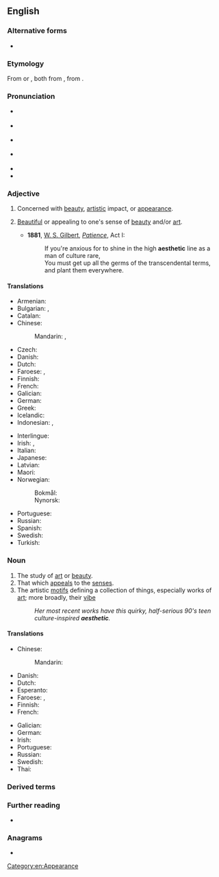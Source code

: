 {{also|æsthetic}}
==English==

===Alternative forms===
* {{alter|en|æsthetic|esthetic}}

===Etymology===
From {{der|en|de|Ästhetik}} or {{der|en|fr|esthétique}}, both from {{der|en|grc|αἰσθητικός||of sense perception}}, from {{m|grc|αἰσθάνομαι||I feel}}.

===Pronunciation===
* {{a|Conservative RP}} {{IPA|en|/es.ˈθe.tɪk/|/iːs.ˈθe.tɪk/}}
* {{a|Contemporary RP}} {{IPA|en|/ɛs.ˈθɛ.tɪk/}}
* {{a|UK}} {{IPA|en|/ɪs.ˈθe.tɪk/|/iːs.ˈθe.tɪk/}}
* {{a|General American}} {{IPA|en|/ɛs.ˈθɛ.tɪk/}}
* {{audio|en|en-us-aesthetic.ogg|Audio (US)}}
* {{rhymes|en|ɛtɪk}}

===Adjective===
{{en-adj}}

# Concerned with [[beauty]], [[artistic]] impact, or [[appearance]].
# {{lb|en|nonstandard}} [[beautiful|Beautiful]] or appealing to one's sense of [[beauty]] and/or [[art]].
#: {{ux|en|It works well enough, but the shabby exterior offends his '''aesthetic''' sensibilities.}}
#* '''1881''', [[w:W. S. Gilbert|W. S. Gilbert]], ''[[w:Patience (opera)|Patience]]'', Act I:
#*: If you're anxious for to shine in the high '''aesthetic''' line as a man of culture rare,<br>You must get up all the germs of the transcendental terms, and plant them everywhere.
#: {{syn|en|aesthetical|esthetic|tasteful}}
#: {{ant|en|inaesthetic|unaesthetic}}

====Translations====
{{trans-top|concerned with beauty}}
* Armenian: {{t|hy|գեղագիտական}}
* Bulgarian: {{t+|bg|естетичен}}, {{t+|bg|изящен}}
* Catalan: {{t+|ca|estètic}}
* Chinese:
*: Mandarin: {{t+|zh|講究}}, {{t+|zh|讲究|tr=jiǎngjiu}}
* Czech: {{t+|cs|estetický|m}}
* Danish: {{t|da|æstetisk}}
* Dutch: {{t+|nl|esthetisch}}
* Faroese: {{t|fo|fagurfrøðiligur}}, {{t|fo|listfrøðiligur}}
* Finnish: {{t+|fi|esteettinen}}
* French: {{t+|fr|esthétique}}
* Galician: {{t|gl|estético|m}}
* German: {{t+|de|ästhetisch}}
* Greek: {{t+|el|αισθητικός|m}}
* Icelandic: {{t|is|sjónrænn|m}}
* Indonesian: {{t+|id|estetik}}, {{t+|id|estetis}}
{{trans-mid}}
* Interlingue: {{t|ie|estetic}}
* Irish: {{t|ga|aeistéitiúil}}, {{t|ga|aeistéitice}}
* Italian: {{t+|it|estetico}}
* Japanese: {{t|ja|美的|tr=びてきな, biteki na|alt=美的な}}
* Latvian: {{t|lv|estētisks}}
* Maori: {{t|mi|rerehua}}
* Norwegian:
*: Bokmål: {{t+|nb|estetisk}}
*: Nynorsk: {{t|nn|estetisk}}
* Portuguese: {{t+|pt|estético}}
* Russian: {{t+|ru|эстети́ческий}}
* Spanish: {{t+|es|estético|m}}
* Swedish: {{t+|sv|estetisk}}
* Turkish: {{t+|tr|estetik}}
{{trans-bottom}}

===Noun===
{{en-noun}}

# The study of [[art]] or [[beauty]].
# That which [[appeal]]s to the [[sense]]s.
# The artistic [[motifs]] defining a collection of things, especially works of [[art]]; more broadly, their [[vibe]]
#: ''Her most recent works have this quirky, half-serious 90's teen culture-inspired '''aesthetic'''.''

====Translations====
{{trans-see|the study of art or beauty|aesthetics}}

{{trans-top|that which appeals to the senses}}
* Chinese:
*: Mandarin: {{t-needed|cmn}}
* Danish: {{t|da|æstetik|c}}
* Dutch: {{t+|nl|esthetische|n}}
* Esperanto: {{t-needed|eo}}
* Faroese: {{t|fo|fagurfrøði|f}}, {{t|fo|listfrøði|f}}
* Finnish: {{t+|fi|estetiikka}}
* French: {{t+|fr|esthétique|f}}
{{trans-mid}}
* Galician: {{t|gl|estética|f}}
* German: {{t+|de|Ästhetik|f}}
* Irish: {{t|ga|aeistéitiúil}}
* Portuguese: {{t+|pt|estética|f}}
* Russian: {{t+|ru|эсте́тика|f}}
* Swedish: {{t+|sv|estetik}}
* Thai: {{t-needed|th}}
{{trans-bottom}}

===Derived terms===
{{der3|en|aesthete|aesthetically|aesthetician|aesthetics|aesthetisation}}

===Further reading===
* {{R:Keywords|page=31}}

===Anagrams===
* {{anagrams|en|a=aceehistt|cheatiest}}

[[Category:en:Appearance]]